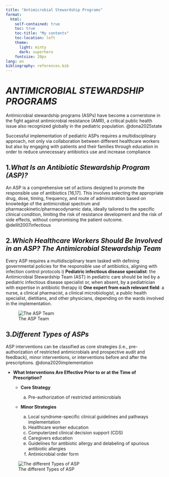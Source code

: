 ```yaml
---
title: "Antimicrobial Stewardship Programs"
format: 
  html:
    self-contained: true
    toc: true
    toc-title: "My contents"
    toc-location: left
    theme: 
      light: minty
      dark: superhero
    fontsize: 20px
lang: en
bibliography: references.bib
---
```


# *ANTIMICROBIAL STEWARDSHIP PROGRAMS*

Antimicrobial stewardship programs (ASPs) have become a cornerstone in the fight against antimicrobial resistance (AMR), a critical public health issue also recognized globally in the pediatric population. @dona2025state

Successful implementation of pediatric ASPs requires a multidisciplinary approach, not only via collaboration between different healthcare workers but also by engaging with patients and their families through education in order to reduce unnecessary antibiotics use and increase compliance

## 1.***What Is an Antibiotic Stewardship Program (ASP)?***

An ASP is a comprehensive set of actions designed to promote the responsible use of antibiotics [16,17]. This involves selecting the appropriate drug, dose, timing, frequency, and route of administration based on knowledge of the antimicrobial spectrum and pharmacokinetic/pharmacodynamic data, ideally tailored to the specific clinical condition, limiting the risk of resistance development and the risk of side effects, without compromising the patient outcome. @dellit2007infectious

## 2.***Which Healthcare Workers Should Be Involved in an ASP? The Antimicrobial Stewardship Team***

Every ASP requires a multidisciplinary team tasked with defining governmental policies for the responsible use of antibiotics, aligning with infection control protocols 
  i) **Pediatric infectious disease specialist**: the Antimicrobial Stewardship Team (AST) in pediatric care should be led by a pediatric infectious disease specialist or, when absent, by a pediatrician with expertise in antibiotic therapy
  ii) **One expert from each relevant field**: a nurse, a clinical pharmacist, a clinical microbiologist, a public health specialist, dietitians, and other physicians, depending on the wards involved in the implementation.
  
![The ASP Team](images/ASPTeam.png)

## 3.***Different Types of ASPs***

ASP interventions can be classified as core strategies (i.e., pre-authorization of restricted antimicrobials and prospective audit and feedback), minor interventions, or interventions before and after the prescriptions. @dona2020implementation

  - **What Interventions Are Effective Prior to or at the Time of Prescription?**
  
    + **Core Strategy**
    
      a. Pre-authorization of restricted antimicrobials
      
    + **Minor Strategies**
    
      a. Local syndrome-specific clinical guidelines and pathways implementation
      b. Healthcare worker education
      c. Computerized clinical decision support (CDS)
      d. Caregivers education
      e. Guidelines for antibiotic allergy and delabeling of spurious antibiotic allergies
      f. Antimicrobial order form
      
      
      
![The different Types of ASP](images/ASPTeam.png)
 